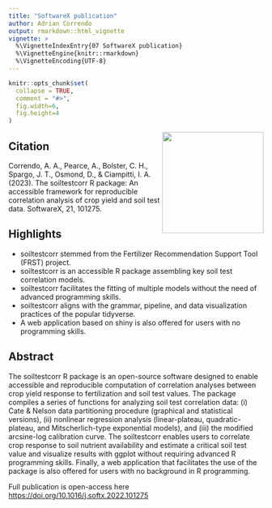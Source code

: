 ```yaml
---
title: "SoftwareX publication"
author: Adrian Correndo 
output: rmarkdown::html_vignette
vignette: >
  %\VignetteIndexEntry{07 SoftwareX publication}
  %\VignetteEngine{knitr::rmarkdown}
  %\VignetteEncoding{UTF-8}
---
```


```r
knitr::opts_chunk$set(
  collapse = TRUE,
  comment = "#>",
  fig.width=6, 
  fig.height=4
)
```

<img src="../man/figures/soiltestcorr_logo.png" align="right" height="200" style="float:right; height:200px;"/>

## Citation

Correndo, A. A., Pearce, A., Bolster, C. H., Spargo, J. T., Osmond, D., & Ciampitti, I. A. (2023). The soiltestcorr R package: An accessible framework for reproducible correlation analysis of crop yield and soil test data. SoftwareX, 21, 101275.

## Highlights

- soiltestcorr stemmed from the Fertilizer Recommendation Support Tool (FRST) project.  <br/> 
- soiltestcorr is an accessible R package assembling key soil test correlation models.  <br/> 
- soiltestcorr facilitates the fitting of multiple models without the need of advanced programming skills.  <br/> 
- soiltestcorr aligns with the grammar, pipeline, and data visualization practices of the popular tidyverse.  <br/> 
- A web application based on shiny is also offered for users with no programming skills. <br/> 

## Abstract

The soiltestcorr R package is an open-source software designed to enable accessible and reproducible computation of correlation analyses between crop yield response to fertilization and soil test values. The package compiles a series of functions for analyzing soil test correlation data: (i) Cate & Nelson data partitioning procedure (graphical and statistical versions), (ii) nonlinear regression analysis (linear-plateau, quadratic-plateau, and Mitscherlich-type exponential models), and (iii) the modified arcsine-log calibration curve. The soiltestcorr enables users to correlate crop response to soil nutrient availability and estimate a critical soil test value and visualize results with ggplot without requiring advanced R programming skills. Finally, a web application that facilitates the use of the package is also offered for users with no background in R programming. <br/>

Full publication is open-access here [https://doi.org/10.1016/j.softx.2022.101275](https://doi.org/10.1016/j.softx.2022.101275)

